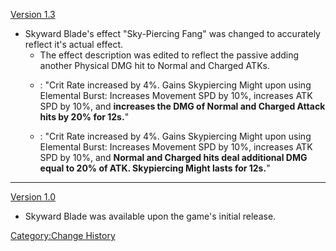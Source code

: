 [[Version 1.3]]
*Skyward Blade's effect "Sky-Piercing Fang" was changed to accurately reflect it's actual effect.
**The effect description was edited to reflect the passive adding another Physical DMG hit to Normal and Charged ATKs.
**{{Color|Old Description}}: "Crit Rate increased by 4%. Gains Skypiercing Might upon using Elemental Burst: Increases Movement SPD by 10%, increases ATK SPD by 10%, and '''increases the DMG of Normal and Charged Attack hits by 20% for 12s.'''"
**{{Color|New Description}}: "Crit Rate increased by 4%. Gains Skypiercing Might upon using Elemental Burst: Increases Movement SPD by 10%, increases ATK SPD by 10%, and '''Normal and Charged hits deal additional DMG equal to 20% of ATK. Skypiercing Might lasts for 12s.'''"
----
[[Version 1.0]]

*Skyward Blade was available upon the game's initial release.
<noinclude>
[[Category:Change History]]
</noinclude>